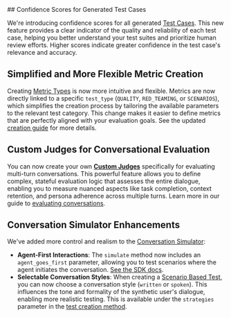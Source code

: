 <Update label="2025-09-15" description="Test Case Confidence, Custom Judges for Conversations, and More">
## Confidence Scores for Generated Test Cases

We're introducing confidence scores for all generated [Test Cases](/concepts/product/test/case). This new feature provides a clear indicator of the quality and reliability of each test case, helping you better understand your test suites and prioritize human review efforts. Higher scores indicate greater confidence in the test case's relevance and accuracy.

## Simplified and More Flexible Metric Creation

Creating [Metric Types](/concepts/metric-type) is now more intuitive and flexible. Metrics are now directly linked to a specific `test_type` (`QUALITY`, `RED_TEAMING`, or `SCENARIOS`), which simplifies the creation process by tailoring the available parameters to the relevant test category. This change makes it easier to define metrics that are perfectly aligned with your evaluation goals. See the updated [creation guide](/sdk/api/metrics/create) for more details.

## Custom Judges for Conversational Evaluation

You can now create your own **[Custom Judges](/concepts/metric-type/custom-judge)** specifically for evaluating multi-turn conversations. This powerful feature allows you to define complex, stateful evaluation logic that assesses the entire dialogue, enabling you to measure nuanced aspects like task completion, context retention, and persona adherence across multiple turns. Learn more in our guide to [evaluating conversations](/sdk/tutorials/evaluating-conversations).

## Conversation Simulator Enhancements

We've added more control and realism to the [Conversation Simulator](/concepts/product/test/case/conversation-simulator):
- **Agent-First Interactions**: The `simulate` method now includes an `agent_goes_first` parameter, allowing you to test scenarios where the agent initiates the conversation. [See the SDK docs](/sdk/api/simulator/simulate).
- **Selectable Conversation Styles**: When creating a [Scenario Based Test](/concepts/product/test/scenario-tests), you can now choose a conversation style (`written` or `spoken`). This influences the tone and formality of the synthetic user's dialogue, enabling more realistic testing. This is available under the `strategies` parameter in the [test creation method](/sdk/api/test/create).

</Update>